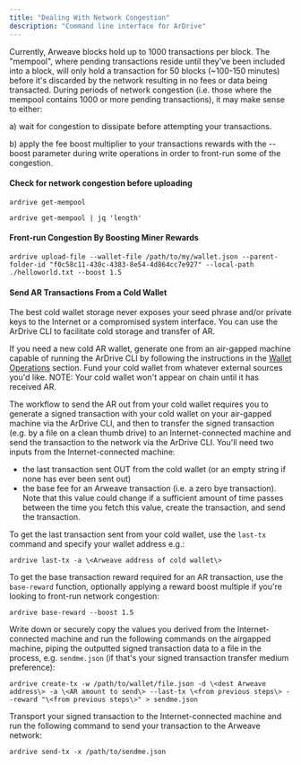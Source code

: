 ```yaml
---
title: "Dealing With Network Congestion"
description: "Command line interface for ArDrive"
---
```


Currently, Arweave blocks hold up to 1000 transactions per block. The "mempool", where pending transactions reside until they've been included into a block, will only hold a transaction for 50 blocks (~100-150 minutes) before it's discarded by the network resulting in no fees or data being transacted. During periods of network congestion (i.e. those where the mempool contains 1000 or more pending transactions), it may make sense to either:

a) wait for congestion to dissipate before attempting your transactions.

b) apply the fee boost multiplier to your transactions rewards with the --boost parameter during write operations in order to front-run some of the congestion.

#### Check for network congestion before uploading

```shell
ardrive get-mempool

ardrive get-mempool | jq 'length'
```

#### Front-run Congestion By Boosting Miner Rewards

```shell
ardrive upload-file --wallet-file /path/to/my/wallet.json --parent-folder-id "f0c58c11-430c-4383-8e54-4d864cc7e927" --local-path ./helloworld.txt --boost 1.5
```

#### Send AR Transactions From a Cold Wallet

The best cold wallet storage never exposes your seed phrase and/or private keys to the Internet or a compromised system interface. You can use the ArDrive CLI to facilitate cold storage and transfer of AR.

If you need a new cold AR wallet, generate one from an air-gapped machine capable of running the ArDrive CLI by following the instructions in the [Wallet Operations](#wallet-operations) section. Fund your cold wallet from whatever external sources you'd like. NOTE: Your cold wallet won't appear on chain until it has received AR.

The workflow to send the AR out from your cold wallet requires you to generate a signed transaction with your cold wallet on your air-gapped machine via the ArDrive CLI, and then to transfer the signed transaction (e.g. by a file on a clean thumb drive) to an Internet-connected machine and send the transaction to the network via the ArDrive CLI. You'll need two inputs from the Internet-connected machine:

- the last transaction sent OUT from the cold wallet (or an empty string if none has ever been sent out)
- the base fee for an Arweave transaction (i.e. a zero bye transaction). Note that this value could change if a sufficient amount of time passes between the time you fetch this value, create the transaction, and send the transaction.

To get the last transaction sent from your cold wallet, use the `last-tx` command and specify your wallet address e.g.:

```
ardrive last-tx -a \<Arweave address of cold wallet\>
```

To get the base transaction reward required for an AR transaction, use the `base-reward` function, optionally applying a reward boost multiple if you're looking to front-run network congestion:

```
ardrive base-reward --boost 1.5
```

Write down or securely copy the values you derived from the Internet-connected machine and run the following commands on the airgapped machine, piping the outputted signed transaction data to a file in the process, e.g. `sendme.json` (if that's your signed transaction transfer medium preference):

```
ardrive create-tx -w /path/to/wallet/file.json -d \<dest Arweave address\> -a \<AR amount to send\> --last-tx \<from previous steps\> --reward "\<from previous steps\>" > sendme.json
```

Transport your signed transaction to the Internet-connected machine and run the following command to send your transaction to the Arweave network:

```
ardrive send-tx -x /path/to/sendme.json
```